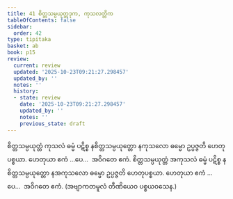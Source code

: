 ```yaml
---
title: 41 စိတ္တသမ္ပယုတ္တဒုက, ကုသလတ္တိက
tableOfContents: false
sidebar:
  order: 42
type: tipitaka
basket: ab
book: p15
review:
  current: review
  updated: '2025-10-23T09:21:27.298457'
  updated_by: ''
  notes: ''
  history:
  - state: review
    date: '2025-10-23T09:21:27.298457'
    updated_by: ''
    notes: ''
    previous_state: draft
---
```



<ReviewStatus review={frontmatter.review} showDetails={true} />

<HypothesisAnnotation frontmatter={frontmatter} />

<DynamicBreadcrumb />

<Division number="50" book="p15" e="ch" v="40" p="229">

<Paragraph number="148" book="p15">
စိတ္တသမ္ပယုတ္တံ ကုသလံ ဓမ္မံ ပဋိစ္စ နစိတ္တသမ္ပယုတ္တော နကုသလော ဓမ္မော ဥပ္ပဇ္ဇတိ ဟေတုပစ္စယာ. ဟေတုယာ ဧကံ …ပေ…  အဝိဂတေ ဧကံ.
</Paragraph>

<Paragraph number="149" book="p15">
စိတ္တသမ္ပယုတ္တံ အကုသလံ ဓမ္မံ ပဋိစ္စ နစိတ္တသမ္ပယုတ္တော နအကုသလော ဓမ္မော ဥပ္ပဇ္ဇတိ ဟေတုပစ္စယာ. ဟေတုယာ ဧကံ …ပေ…  အဝိဂတေ ဧကံ. (အဗျာကတမူလံ တီဏိယေဝ ပစ္စယဝသေန.)
</Paragraph>
</Division>